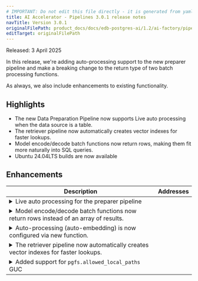 ```yaml
---
# IMPORTANT: Do not edit this file directly - it is generated from yaml source.
title: AI Accelerator - Pipelines 3.0.1 release notes
navTitle: Version 3.0.1
originalFilePath: product_docs/docs/edb-postgres-ai/1.2/ai-factory/pipeline/rel_notes/src/rel_notes_3.0.1.yml
editTarget: originalFilePath
---
```


Released: 3 April 2025

In this release, we're adding auto-processing support to the new preparer pipeline and make a breaking change to the return type of two batch processing functions.

As always, we also include enhancements to existing functionality.

## Highlights

- The new Data Preparation Pipeline now supports Live auto processing when the data source is a table.
- The retriever pipeline now automatically creates vector indexes for faster lookups.
- Model encode/decode batch functions now return rows, making them fit more naturally into SQL queries.
- Ubuntu 24.04LTS builds are now available

## Enhancements

<table class="table w-100"><thead><tr><th>Description</th><th width="10%">Addresses</th></tr></thead><tbody>
<tr><td><details><summary>Live auto processing for the preparer pipeline</summary><hr/><p>The preparer pipeline now support live auto processing for data sources that are postgres tables. When enabled, aidb will create triggers on the source table to automatically run the preparer task.</p>
</details></td><td></td></tr>
<tr><td><details><summary>Model encode/decode batch functions now return rows instead of an array of results.</summary><hr/><p>The two functions <code>aidb.decode_text_batch()</code> and <code>aidb.encode_text_batch()</code> now return a set of rows as their result, instead of a single row containing an array.
This change was made based on customer feedback. In the case of the encode function, the return type is a list of vector embeddings. These are arrays themselves (arrays of floating point numbers).
By returning this set of vectors as an array, we end up with a two-dimensional array. These kinds of arrays are not well supported in Postgres and get flattened in the return type of the function.
Complicated parsing of the flattened array was required to work with the return type.
This was less of an issue with the decode function but we decided to change both to retain consistency in the return types.
Now, the batch functions return a set of rows, one row for each input value.</p>
</details></td><td></td></tr>
<tr><td><details><summary>Auto-processing (auto-embedding) is now configured via new function.</summary><hr/><p>The two functions <code>aidb.enable_auto_embedding_for_table()</code> and <code>aidb.disable_auto_embedding_for_table()</code> have been marked as deprecated.
The new function <code>aidb.set_retriever_auto_processing()</code> accepts a &quot;processing mode&quot; argument: <code>Live</code> and <code>Disabled</code> mode are used to turn auto-embedding on and off.
For the preparer pipeline, the function <code>aidb.set_preparer_auto_processing()</code> serves the same purpose.</p>
</details></td><td></td></tr>
<tr><td><details><summary>The retriever pipeline now automatically creates vector indexes for faster lookups.</summary><hr/><p>Vector indexes are now automatically created when creating retrievers in the pipeline. These indexes can be configured in the <code>aidb.create_retriever_for_table()</code> and <code>aidb.create_retriever_for_volume()</code> functions which now accept an optional <code>index_type</code> argument. This allows you to specify the index type to be used for the retriever. The default value is <code>vector</code>.</p>
</details></td><td></td></tr>
<tr><td><details><summary>Added support for <code>pgfs.allowed_local_paths</code> GUC</summary><hr/><p>A new GUC <code>pgfs.allowed_local_paths</code> has been added to control the local file access in PGFS. By default, local file access is now restricted to <code>/tmp/pgfs</code>. This GUC can be used to allow access to other directories. See <a href="/edb-postgres-ai/ai-factory/pipeline/pgfs/settings/">PGFS Settings</a> for more information.</p>
</details></td><td></td></tr>
</tbody></table>


